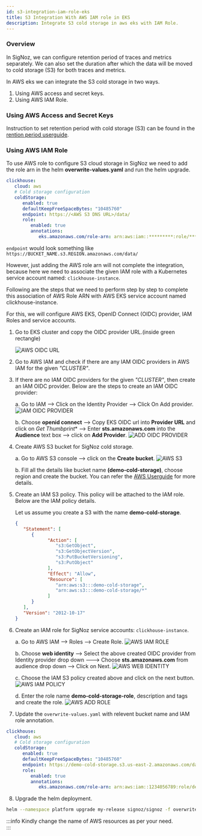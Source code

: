 ```yaml
---
id: s3-integration-iam-role-eks
title: S3 Integration With AWS IAM role in EKS
description: Integrate S3 cold storage in aws eks with IAM Role.
---
```


### Overview
In SigNoz, we can configure retention period of traces and metrics separately.
We can also set the duration after which the data will be moved to cold storage
(S3) for both traces and metrics.


In AWS eks we can integrate the S3 cold storage in two ways.
1. Using AWS access and secret keys.
2. Using AWS IAM Role.

### Using AWS Access and Secret Keys

Instruction to set retention period with cold storage (S3) can be found
in the [rention period userguide](https://signoz.io/docs/userguide/retention-period/).

### Using AWS IAM Role

To use AWS role to configure S3 cloud storage in SigNoz we need to add
the role arn in the helm **overwrite-values.yaml** and run the helm upgrade.

```yaml
clickhouse:
   cloud: aws
   # Cold storage configuration
   coldStorage:
      enabled: true
      defaultKeepFreeSpaceBytes: "10485760"
      endpoint: https://<AWS S3 DNS URL>/data/
      role:
         enabled: true
         annotations:
            eks.amazonaws.com/role-arn: arn:aws:iam::*********:role/********
```
`endpoint` would look something like `https://BUCKET_NAME.s3.REGION.amazonaws.com/data/`

However, just adding the AWS role arn will not complete the integration,
because here we need to associate the given IAM role with a Kubernetes
service account named: `clickhouse-instance`.

Following are the steps that we need to perform step by step to
complete this association of AWS Role ARN with AWS EKS service
account named clickhouse-instance.

For this, we will configure AWS EKS, OpenID Connect (OIDC) provider,
IAM Roles and service accounts.

1. Go to EKS cluster and copy the OIDC provider URL.(inside green rectangle)
   
   ![AWS OIDC URL](../../static/img/docs/s3-cold-storage/aws-eks-oidc-url.webp)

2. Go to AWS IAM and check if there are any IAM OIDC providers in AWS
   IAM for the given _"CLUSTER"_.

3. If there are no IAM OIDC providers for the given _"CLUSTER"_, then create an IAM OIDC provider.
   Below are the steps to create an IAM OIDC provider:

   a. Go to IAM --> Click on the Identity Provider --> Click On Add provider.
   ![IAM OIDC PROVIDER](../../static/img/docs/s3-cold-storage/aws-iam-oidc-provider.webp)

   b. Choose **openid connect** --> Copy EKS OIDC url into **Provider URL** and
   click on *Get Thumbprint** --> Enter **sts.amazonaws.com** into the **Audience**
   text box --> click on **Add Provider**.
   ![ADD OIDC PROVIDER](../../static/img/docs/s3-cold-storage/add-iam-oidc-provider.webp)

4. Create AWS S3 bucket for SigNoz cold storage.

   a. Go to AWS S3 console --> click on the **Create bucket**.
   ![AWS S3](../../static/img/docs/s3-cold-storage/aws-s3-create.webp)

   b. Fill all the details like bucket name **(demo-cold-storage)**, choose
   region and create the bucket. You can refer the
   [AWS Userguide](https://docs.aws.amazon.com/AmazonS3/latest/userguide/creating-bucket.html)
   for more details.

5. Create an IAM S3 policy. This policy will be attached to the IAM role.
   Below are the IAM policy details.

   Let us assume you create a S3 with the name **demo-cold-storage**.
   ```json
   {
      "Statement": [
         {
               "Action": [
                  "s3:GetObject",
                  "s3:GetObjectVersion",
                  "s3:PutBucketVersioning",
                  "s3:PutObject"
               ],
               "Effect": "Allow",
               "Resource": [
                  "arn:aws:s3:::demo-cold-storage",
                  "arn:aws:s3:::demo-cold-storage/*"
               ]
         }
      ],
      "Version": "2012-10-17"
   }
   ```
6. Create an IAM role for SigNoz service accounts: `clickhouse-instance`.

   a. Go to AWS IAM --> Roles --> Create Role.
   ![AWS IAM ROLE](../../static/img/docs/s3-cold-storage/aws-iam-role.webp)

   b. Choose **web identity** --> Select the above created OIDC provider
   from Identity provider drop down ---> Choose **sts.amazonaws.com**
   from audience drop down --> Click on Next.
   ![AWS WEB IDENTITY](../../static/img/docs/s3-cold-storage/aws-web-identity.webp)

   c. Choose the IAM S3 policy created above and click on the next button.
   ![AWS IAM POLICY](../../static/img/docs/s3-cold-storage/aws-iam-policy.webp)

   d. Enter the role name **demo-cold-storage-role**, description and tags and create the role.
   ![AWS ADD ROLE](../../static/img/docs/s3-cold-storage/aws-add-role.webp)

7. Update the `overwrite-values.yaml` with relevent bucket name and IAM role annotation.

```yaml
clickhouse:
   cloud: aws
   # Cold storage configuration
   coldStorage:
      enabled: true
      defaultKeepFreeSpaceBytes: "10485760"
      endpoint: https://demo-cold-storage.s3.us-east-2.amazonaws.com/data/
      role:
         enabled: true
         annotations:
            eks.amazonaws.com/role-arn: arn:aws:iam::1234056789:role/demo-cold-storage-role
```
8. Upgrade the helm deployment.

```bash
helm --namespace platform upgrade my-release signoz/signoz -f overwrite-values.yaml    
```

:::info
Kindly change the name of AWS resources as per your need.    
:::
